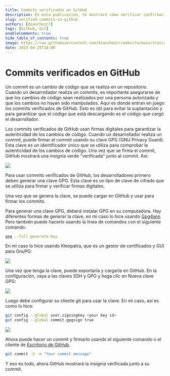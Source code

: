 ```yaml
---
title: Commits verificados en GitHub
description: En esta publicación, te mostraré cómo verificar confirmaciones en GitHub usando claves GPG
slug: verified-commits-in-github
authors: [dsanchezcr]
tags: [Github, Git]
enableComments: true
hide_table_of_contents: true
image: https://raw.githubusercontent.com/dsanchezcr/website/main/static/img/GHVerifiedCommits/VerifiedCommits.jpg
date: 2023-04-25T18:00
---
```

# Commits verificados en GitHub

Un commit es un cambio de código que se realiza en un repositorio. Cuando un desarrollador realiza un commits, es importante asegurarse de que los cambios de código sean realizados por una persona autorizada y que los cambios no hayan sido manipulados. Aquí es donde entran en juego los commits verificados de GitHub. Esto es útil para evitar la suplantación y para garantizar que el código que está descargando es el código que cargó el desarrollador.
<!--truncate-->
Los commits verificados de GitHub usan firmas digitales para garantizar la autenticidad de los cambios de código. Cuando un desarrollador realiza un commit, puede firmar el commit usando su clave GPG (GNU Privacy Guard). Esta clave es un identificador único que se utiliza para comprobar la autenticidad de los cambios de código. Una vez que se firma el commit, GitHub mostrará una insignia verde "verificada" junto al commit. Así:

![](pathname:///img/GHVerifiedCommits/VerifiedCommits.jpg)

Para usar commits verificados de GitHub, los desarrolladores primero deben generar una clave GPG. Esta clave es un tipo de clave de cifrado que se utiliza para firmar y verificar firmas digitales.

Una vez que se genera la clave, se puede cargar en GitHub y usar para firmar los commits.

Para generar una clave GPG, deberá instalar GPG en su computadora. Hay diferentes formas de generar la clave, en mi caso lo hice usando [Gpg4win](https://www.gpg4win.org) Pero también puede hacerlo usando la línea de comandos con el siguiente comando:

```bash
gpg --full-generate-key
```

En mi caso lo hice usando Kleopatra, que es un gestor de certificados y GUI para GnuPG:

![](pathname:///img/GHVerifiedCommits/Kleopatra.jpg)

Una vez que tenga la clave, puede exportarla y cargarla en GitHub. En la configuración, vaya a las claves SSH y GPG y haga clic en Nueva clave GPG:

![](pathname:///img/GHVerifiedCommits/GHSettingsGPG.jpg)

Luego debe configurar su cliente git para usar la clave. En mi caso, así es como lo hice:

```bash
git config --global user.signingkey <your key id>
git config --global commit.gpgsign true
```

![](pathname:///img/GHVerifiedCommits/GitConfig.jpg)

Ahora puede hacer un commit y firmarlo usando el siguiente comando o el cliente de [Escritorio de GitHub](https://desktop.github.com).

```bash
git commit -S -m "Your commit message"
```

Y eso es todo, ahora GitHub mostrará la insignia verificada junto a su commit.